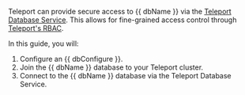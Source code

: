 Teleport can provide secure access to {{ dbName }} via the  [Teleport Database
Service](../../database-access/introduction.mdx). This allows for
fine-grained access control through [Teleport's RBAC](../../database-access/rbac.mdx).

In this guide, you will:

1. Configure an {{ dbConfigure }}.
1. Join the {{ dbName }} database to your Teleport cluster.
1. Connect to the {{ dbName }} database via the Teleport Database Service.